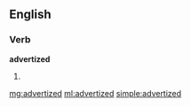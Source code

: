 ==English==

===Verb===
'''advertized'''

# {{past of|[[advertize]]}}

[[mg:advertized]]
[[ml:advertized]]
[[simple:advertized]]